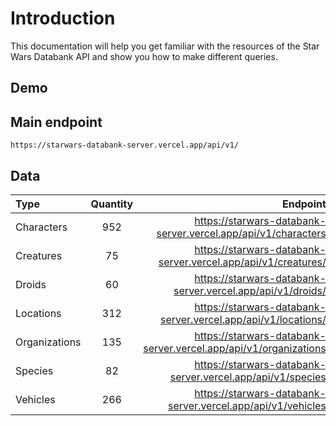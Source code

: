 
<Meta />

# Introduction

<Divider />

This documentation will help you get familiar with the resources of the Star Wars Databank API and show you how to make different queries.

## Demo

<Gallery />

## Main endpoint

`https://starwars-databank-server.vercel.app/api/v1/`

## Data

| Type          | Quantity |                                                         Endpoint |
| :------------ | :------: | ---------------------------------------------------------------: |
| Characters    |   952    |    https://starwars-databank-server.vercel.app/api/v1/characters |
| Creatures     |    75    |    https://starwars-databank-server.vercel.app/api/v1/creatures/ |
| Droids        |    60    |       https://starwars-databank-server.vercel.app/api/v1/droids/ |
| Locations     |   312    |    https://starwars-databank-server.vercel.app/api/v1/locations/ |
| Organizations |   135    | https://starwars-databank-server.vercel.app/api/v1/organizations |
| Species       |    82    |       https://starwars-databank-server.vercel.app/api/v1/species |
| Vehicles      |   266    |      https://starwars-databank-server.vercel.app/api/v1/vehicles |
